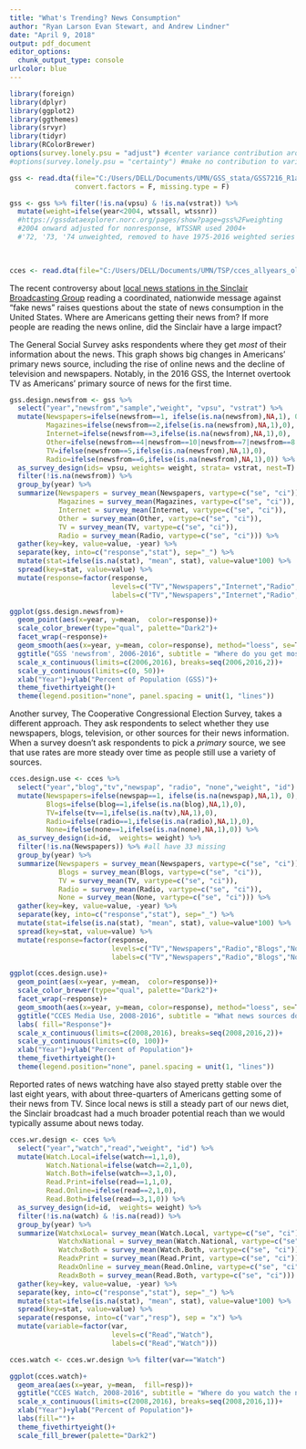 ```yaml
---
title: "What's Trending? News Consumption"
author: "Ryan Larson Evan Stewart, and Andrew Lindner"
date: "April 9, 2018"
output: pdf_document
editor_options: 
  chunk_output_type: console
urlcolor: blue
---
```


```r
library(foreign)
library(dplyr)
library(ggplot2)
library(ggthemes)
library(srvyr)
library(tidyr)
library(RColorBrewer)
options(survey.lonely.psu = "adjust") #center variance contribution around grand mean
#options(survey.lonely.psu = "certainty") #make no contribution to variance

gss <- read.dta(file="C:/Users/DELL/Documents/UMN/GSS_stata/GSS7216_R1a.dta",
                convert.factors = F, missing.type = F)

gss <- gss %>% filter(!is.na(vpsu) & !is.na(vstrat)) %>% 
  mutate(weight=ifelse(year<2004, wtssall, wtssnr))
  #https://gssdataexplorer.norc.org/pages/show?page=gss%2Fweighting
  #2004 onward adjusted for nonresponse, WTSSNR used 2004+
  #'72, '73, '74 unweighted, removed to have 1975-2016 weighted series
  

  
cces <- read.dta(file="C:/Users/DELL/Documents/UMN/TSP/cces_allyears_old.dta", convert.factors = F, missing.type = F) 
```

The recent controversy about [local news stations in the Sinclair Broadcasting Group](https://theconcourse.deadspin.com/how-americas-largest-local-tv-owner-turned-its-news-anc-1824233490) reading a coordinated, nationwide message against "fake news" raises questions about the state of news consumption in the United States. Where are Americans getting their news from? If more people are reading the news online, did the Sinclair have a large impact?  

The General Social Survey asks respondents where they get *most* of their information about the news. This graph shows big changes in Americans' primary news source, including the rise of online news and the decline of television and newspapers. Notably, in the 2016 GSS, the Internet overtook TV as Americans' primary source of news for the first time. 

```r
gss.design.newsfrom <- gss %>% 
  select("year","newsfrom","sample","weight", "vpsu", "vstrat") %>% 
  mutate(Newspapers=ifelse(newsfrom==1, ifelse(is.na(newsfrom),NA,1), 0),
         Magazines=ifelse(newsfrom==2,ifelse(is.na(newsfrom),NA,1),0),
         Internet=ifelse(newsfrom==3,ifelse(is.na(newsfrom),NA,1),0),
         Other=ifelse(newsfrom==4|newsfrom==10|newsfrom==7|newsfrom==8|newsfrom==9,ifelse(is.na(newsfrom),NA,1),0),
         TV=ifelse(newsfrom==5,ifelse(is.na(newsfrom),NA,1),0),
         Radio=ifelse(newsfrom==6,ifelse(is.na(newsfrom),NA,1),0)) %>% 
  as_survey_design(ids= vpsu, weights= weight, strata= vstrat, nest=T) %>%
  filter(!is.na(newsfrom)) %>%
  group_by(year) %>% 
  summarize(Newspapers = survey_mean(Newspapers, vartype=c("se", "ci")),
            Magazines = survey_mean(Magazines, vartype=c("se", "ci")),
            Internet = survey_mean(Internet, vartype=c("se", "ci")),
            Other = survey_mean(Other, vartype=c("se", "ci")),
            TV = survey_mean(TV, vartype=c("se", "ci")),
            Radio = survey_mean(Radio, vartype=c("se", "ci"))) %>%
  gather(key=key, value=value, -year) %>%
  separate(key, into=c("response","stat"), sep="_") %>%
  mutate(stat=ifelse(is.na(stat), "mean", stat), value=value*100) %>%
  spread(key=stat, value=value) %>%
  mutate(response=factor(response, 
                         levels=c("TV","Newspapers","Internet","Radio","Other","Magazines"),
                         labels=c("TV","Newspapers","Internet","Radio","Other","Magazines")))

ggplot(gss.design.newsfrom)+  
  geom_point(aes(x=year, y=mean,  color=response))+
  scale_color_brewer(type="qual", palette="Dark2")+
  facet_wrap(~response)+
  geom_smooth(aes(x=year, y=mean, color=response), method="loess", se=T, size=1)+
  ggtitle("GSS 'newsfrom', 2006-2016", subtitle = "Where do you get most of your news?")+
  scale_x_continuous(limits=c(2006,2016), breaks=seq(2006,2016,2))+
  scale_y_continuous(limits=c(0, 50))+
  xlab("Year")+ylab("Percent of Population (GSS)")+
  theme_fivethirtyeight()+
  theme(legend.position="none", panel.spacing = unit(1, "lines"))

```

Another survey, The Cooperative Congressional Election Survey, takes a different approach. They ask respondents to select whether they use newspapers, blogs, television, or other sources for their news information. When a survey doesn't ask respondents to pick a *primary* source, we see that use rates are more steady over time as people still use a variety of sources. 

```r
cces.design.use <- cces %>% 
  select("year","blog","tv","newspap", "radio", "none","weight", "id") %>% 
  mutate(Newspapers=ifelse(newspap==1, ifelse(is.na(newspap),NA,1), 0),
         Blogs=ifelse(blog==1,ifelse(is.na(blog),NA,1),0),
         TV=ifelse(tv==1,ifelse(is.na(tv),NA,1),0),
         Radio=ifelse(radio==1,ifelse(is.na(radio),NA,1),0),
         None=ifelse(none==1,ifelse(is.na(none),NA,1),0)) %>% 
  as_survey_design(id=id,  weights= weight) %>%
  filter(!is.na(Newspapers)) %>% #all have 33 missing
  group_by(year) %>% 
  summarize(Newspapers = survey_mean(Newspapers, vartype=c("se", "ci")),
            Blogs = survey_mean(Blogs, vartype=c("se", "ci")),
            TV = survey_mean(TV, vartype=c("se", "ci")),
            Radio = survey_mean(Radio, vartype=c("se", "ci")),
            None = survey_mean(None, vartype=c("se", "ci"))) %>%
  gather(key=key, value=value, -year) %>%
  separate(key, into=c("response","stat"), sep="_") %>%
  mutate(stat=ifelse(is.na(stat), "mean", stat), value=value*100) %>%
  spread(key=stat, value=value) %>%
  mutate(response=factor(response, 
                         levels=c("TV","Newspapers","Radio","Blogs","None"),
                         labels=c("TV","Newspapers","Radio","Blogs","None")))

ggplot(cces.design.use)+  
  geom_point(aes(x=year, y=mean,  color=response))+
  scale_color_brewer(type="qual", palette="Dark2")+
  facet_wrap(~response)+
  geom_smooth(aes(x=year, y=mean, color=response), method="loess", se=T, size=1)+
  ggtitle("CCES Media Use, 2008-2016", subtitle = "What news sources do you use?")+
  labs( fill="Response")+
  scale_x_continuous(limits=c(2008,2016), breaks=seq(2008,2016,2))+
  scale_y_continuous(limits=c(0, 100))+
  xlab("Year")+ylab("Percent of Population")+
  theme_fivethirtyeight()+
  theme(legend.position="none", panel.spacing = unit(1, "lines"))

```

Reported rates of news watching have also stayed pretty stable over the last eight years, with about three-quarters of Americans getting some of their news from TV. Since local news is still a steady part of our news diet, the Sinclair broadcast had a much broader potential reach than we would typically assume about news today.   

```r
cces.wr.design <- cces %>% 
  select("year","watch","read","weight", "id") %>% 
  mutate(Watch.Local=ifelse(watch==1,1,0),
         Watch.National=ifelse(watch==2,1,0),
         Watch.Both=ifelse(watch==3,1,0),
         Read.Print=ifelse(read==1,1,0),
         Read.Online=ifelse(read==2,1,0),
         Read.Both=ifelse(read==3,1,0)) %>%
  as_survey_design(id=id,  weights= weight) %>%
  filter(!is.na(watch) & !is.na(read)) %>%
  group_by(year) %>% 
  summarize(WatchxLocal= survey_mean(Watch.Local, vartype=c("se", "ci")),
            WatchxNational = survey_mean(Watch.National, vartype=c("se", "ci")),
            WatchxBoth = survey_mean(Watch.Both, vartype=c("se", "ci")),
            ReadxPrint = survey_mean(Read.Print, vartype=c("se", "ci")),
            ReadxOnline = survey_mean(Read.Online, vartype=c("se", "ci")),
            ReadxBoth = survey_mean(Read.Both, vartype=c("se", "ci"))) %>%
  gather(key=key, value=value, -year) %>%
  separate(key, into=c("response","stat"), sep="_") %>%
  mutate(stat=ifelse(is.na(stat), "mean", stat), value=value*100) %>%
  spread(key=stat, value=value) %>%
  separate(response, into=c("var","resp"), sep = "x") %>% 
  mutate(variable=factor(var, 
                         levels=c("Read","Watch"),
                         labels=c("Read","Watch")))

cces.watch <- cces.wr.design %>% filter(var=="Watch")

ggplot(cces.watch)+  
  geom_area(aes(x=year, y=mean,  fill=resp))+
  ggtitle("CCES Watch, 2008-2016", subtitle = "Where do you watch the news?")+ 
  scale_x_continuous(limits=c(2008,2016), breaks=seq(2008,2016,1))+
  xlab("Year")+ylab("Percent of Population")+
  labs(fill="")+ 
  theme_fivethirtyeight()+
  scale_fill_brewer(palette="Dark2")

```